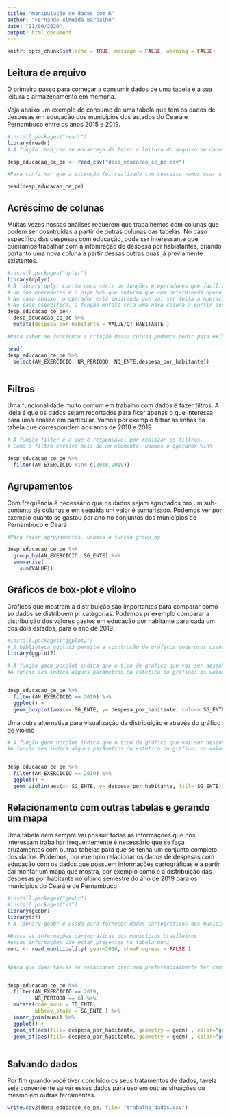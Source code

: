 ---
title: "Manipulação de dados com R"
author: "Fernando Almeida Barbalho"
date: "21/09/2020"
output: html_document
---

```{r setup, include=FALSE}
knitr::opts_chunk$set(echo = TRUE, message = FALSE, warning = FALSE)
```

## Leitura de arquivo

O primeiro passo para começar a consumir dados de uma tabela é a sua leitura e armazenamento em memória.

Veja abaixo um exemplo do consumo de uma tabela que tem os dados de despesas em educação dos municípios dos estados do Ceará e Pernambuco entre os anos 2015 e 2019.

```{r}

#install.packages("readr")
library(readr)
# A função read_csv se encarrega de fazer a leitura do arquivo de dados e atribuir o resultado para o dataframe desp_educacao_ce_pe

desp_educacao_ce_pe <- read_csv("desp_educacao_ce_pe.csv")

#Para confirmar que a exceução foi realizada com suecesso vamos usar a funçào head() que retora por default as 6 primeiras linhas

head(desp_educacao_ce_pe)

```

## Acréscimo de colunas

Muitas vezes nossas análises requerem que trabalhemos com colunas que podem ser cosntruídas a partir de outras colunas das tabelas. 
No caso específico das despesas com educação, pode ser interessante que queiramos trabalhar com a infomração de despesa por habiatantes, criando portanto uma nova coluna a partir dessas outras duas já previamente existentes.

```{r}
#install.packages("dplyr")
library(dplyr)
# A library dplyr contém umas série de funções e operadores que facilitam o trabalho de dados
# um dos operadores é o pipe %>% que informa que uma determinada operação vai ser executada sobre a tabela
# No caso abaixo, o operador está indicando que vai ser feita a operação de mudança na estrturua da tabela usando a função mutate
# No caso específico, a função mutate cria uma nova coluna a partir dos valores de duas colunas já existentes
desp_educacao_ce_pe<-
  desp_educacao_ce_pe %>%
  mutate(despesa_por_habitante = VALUE/QT_HABITANTE )

#Para saber se funcionou a criação dessa coluna podemos pedir para exibir apenas um sub-conjunto de colunas usando a funcão select. No caso vamos exibir as variáveis AN_EXERCIOCIO, NR_PERIODO, NO_ENTE,despesa_por_habitante

head(
desp_educacao_ce_pe %>%
  select(AN_EXERCICIO, NR_PERIODO, NO_ENTE,despesa_por_habitante))



```


## Filtros

Uma funcionalidade muito comum em trabalho com dados é fazer filtros. A ideia é que os dados sejam recortados para ficar apenas o que interessa para uma análise em particular.
Vamos por exemplo filtrar as linhas da tabela que correspondem aos anos de 2018 e 2019

```{r}

# A função filter é a que é responsável por realizar os filtros. 
# Como o filtro envolve mais de um elemento, usamos o operador %in%

desp_educacao_ce_pe %>%
  filter(AN_EXERCICIO %in% c(2018,2019))
```


## Agrupamentos

Com frequência é necessário que os dados sejam agrupados pro um sub-conjunto de colunas e em seguida um valor é sumarizado.
Podemos ver por exemplo quanto se gastou por ano no conjuntos dos municípios de Pernambuco e Ceará

```{r}
#Para fazer agrupamentos, usamos a função group_by

desp_educacao_ce_pe %>%
  group_by(AN_EXERCICIO, SG_ENTE) %>%
  summarise(
    sum(VALUE)) 
```




## Gráficos de box-plot e viloino

Gráficos que mostram a distribuição são importantes para comparar como so dados se distribuem pr categorias. Podemos pr exemplo comparar a distribuição dos valores gastos em educação por habitante para cada um dos dois estados, para o ano de 2019.

```{r}

#install.packages("ggplot2")
# A biblioteca ggplot2 permite a cosntrução de gráficos poderosos usando a linguagem R
library(ggplot2)

# A função geom_boxplot indica que o tipo de gráfico que vai ser desenhado será box-plot
#A função aes indica alguns parâmetros da estetica do gráfico: os valores que vão ficar nos eixos x e y e a partir de qual variável as cores de controno serão diferenciadas 


desp_educacao_ce_pe %>%
  filter(AN_EXERCICIO == 2019) %>%
  ggplot() +
  geom_boxplot(aes(x= SG_ENTE, y= despesa_por_habitante, color= SG_ENTE))
```


Uma outra alternativa para visualização da distribuição é através do gráfico de violino

```{r}

# A função geom_boxplot indica que o tipo de gráfico que vai ser desenhado será box-plot
#A função aes indica alguns parâmetros da estetica do gráfico: os valores que vão ficar nos eixos x e y e a partir de qual variável as cores de preencimento do gráfico serão diferenciadas 


desp_educacao_ce_pe %>%
  filter(AN_EXERCICIO == 2019) %>%
  ggplot() +
  geom_violin(aes(x= SG_ENTE, y= despesa_por_habitante, fill= SG_ENTE))

```



## Relacionamento com outras tabelas e gerando um mapa

Uma tabela nem sempre vai possuir todas as informações que nos interessam trabalhar frequentemente é necessário que se faça cruzamentos com outras tabelas para que se tenha um conjunto completo dos dados. Podemos, por exemplo relacionar os dados de despesas com educação com os dados que possuem informações cartográficas e a partir daí montar um mapa que mostra, por exemplo como é a distribuição das despesas por habitante no último semestre do ano de 2019 para os municípios do Ceará e de Pernambuco

```{r}
#install.packages("geobr")
#install.packages("sf")
library(geobr)
library(sf)
# A library geobr é usada para fornecer dados cartográficos dos municípios

#Busca as informações cartográficas dos municípios brasileiros
#essas informações vão estar presentes na tabela muni
muni <- read_municipality( year=2010, showProgress = FALSE )


#para que duas taelas se relacionem precisam preferencialmente ter campos chaves com o mesmo nome, daí que é necessário se criar uma nova coluna na tabela desp_educacao. Na tabela muni existe um coluna com esse nome que tem o mesmo significado que  a coluna ID_ENTE, no caso, o código de IBGE do município. esse mesmo raciocínio se aplica à criaçao da coluna abbrev_state


desp_educacao_ce_pe %>%
  filter(AN_EXERCICIO == 2019, 
         NR_PERIODO == 6) %>%
  mutate(code_muni = ID_ENTE,
         abbrev_state = SG_ENTE ) %>%
  inner_join(muni) %>%
  ggplot() +
  geom_sf(aes(fill= despesa_por_habitante, geometry = geom) , color="gray", size=.15)  +
  geom_sf(aes(fill= despesa_por_habitante, geometry = geom) , color="gray", size=.15)
  


```


## Salvando dados

Por fim quando você tiver concluído os seus tratamentos de dados, tavelz seja conveniente salvar esses dados para uso em outras situações ou mesmo em outras ferramentas.

```{r}

write.csv2(desp_educacao_ce_pe, file= "trabalho_dados.csv")
```

